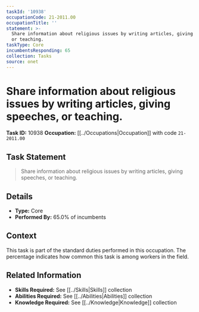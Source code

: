 ```yaml
---
taskId: '10938'
occupationCode: 21-2011.00
occupationTitle: ''
statement: >-
  Share information about religious issues by writing articles, giving speeches,
  or teaching.
taskType: Core
incumbentsResponding: 65
collection: Tasks
source: onet
---
```

# Share information about religious issues by writing articles, giving speeches, or teaching.

**Task ID:** 10938
**Occupation:** [[../Occupations|Occupation]] with code `21-2011.00`

## Task Statement

> Share information about religious issues by writing articles, giving speeches, or teaching.

## Details

- **Type:** Core
- **Performed By:** 65.0% of incumbents

## Context

This task is part of the standard duties performed in this occupation. The percentage indicates how common this task is among workers in the field.

## Related Information

- **Skills Required:** See [[../Skills|Skills]] collection
- **Abilities Required:** See [[../Abilities|Abilities]] collection
- **Knowledge Required:** See [[../Knowledge|Knowledge]] collection
